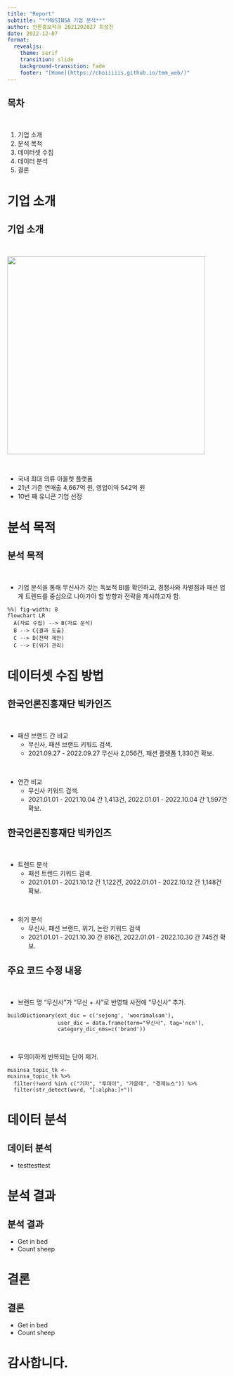 ```yaml
---
title: "Report"
subtitle: "**MUSINSA 기업 분석**"
author: 언론홍보학과 2021202027 최성진
date: 2022-12-07
format:
  revealjs: 
    theme: serif
    transition: slide
    background-transition: fade
    footer: "[Home](https://choiiiiis.github.io/tmm_web/)"
---
```


## 목차

|
|

1.  기업 소개
2.  분석 목적
3.  데이터셋 수집
4.  데이터 분석
5.  결론

# 기업 소개

## 기업 소개{.smaller}

|
|

![](docs/musinsa_logo.jpg){width=450px}

|
|

- 국내 최대 의류 아울렛 플랫폼
- 21년 기준 연매출 4,667억 원, 영업이익 542억 원
- 10번 째 유니콘 기업 선정

# 분석 목적

## 분석 목적

|
|

- 기업 분석을 통해 무신사가 갖는 독보적 BI를 확인하고, 경쟁사와 차별점과 패션 업계 트렌드를 중심으로 나아가야 할 방향과 전략을 제시하고자 함.

```mermaid
%%| fig-width: 8
flowchart LR
  A(자료 수집) --> B(자료 분석)
  B --> C{결과 도출}
  C --> D(전략 제안)
  C --> E(위기 관리)
```

# 데이터셋 수집 방법

## 한국언론진흥재단 빅카인즈{.smaller}

|
|

* 패션 브랜드 간 비교
    + 무신사, 패션 브랜드 키워드 검색.
    + 2021.09.27 - 2022.09.27 무신사 2,056건, 패션 플랫폼 1,330건 확보.

|
|

* 연간 비교
    + 무신사 키워드 검색.
    + 2021.01.01 - 2021.10.04 간 1,413건, 2022.01.01 - 2022.10.04 간 1,597건 확보.

## 한국언론진흥재단 빅카인즈{.smaller}

|
|

* 트렌드 분석
    + 패션 트렌드 키워드 검색.
    + 2021.01.01 - 2021.10.12 간 1,122건, 2022.01.01 - 2022.10.12 간 1,148건 확보.

|
|

* 위기 분석
    + 무신사, 패션 브랜드, 위기, 논란 키워드 검색
    + 2021.01.01 - 2021.10.30 간 816건, 2022.01.01 - 2022.10.30 간 745건 확보.

## 주요 코드 수정 내용{.smaller}

|
|

- 브랜드 명 "무신사"가 "무신 + 사"로 반영돼 사전에 "무신사" 추가.

```.python
buildDictionary(ext_dic = c('sejong', 'woorimalsam'),
                user_dic = data.frame(term="무신사", tag='ncn'),
                category_dic_nms=c('brand'))
```

|
|

- 무의미하게 반복되는 단어 제거.
```.python
musinsa_topic_tk <- 
musinsa_topic_tk %>% 
  filter(!word %in% c("기자", "투데이", "가운데", "경제뉴스")) %>% 
  filter(str_detect(word, "[:alpha:]+"))
```


# 데이터 분석

## 데이터 분석

- testtesttest

# 분석 결과

## 분석 결과

- Get in bed
- Count sheep

# 결론

## 결론

- Get in bed
- Count sheep

# 감사합니다.